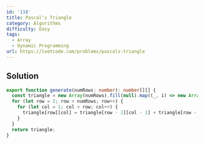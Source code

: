 ```yaml
---
id: '118'
title: Pascal's Triangle
category: Algorithms
difficulty: Easy
tags:
  - Array
  - Dynamic Programming
url: https://leetcode.com/problems/pascals-triangle
---
```


## Solution

```typescript filename="solution.ts" copy
export function generate(numRows: number): number[][] {
  const triangle = new Array(numRows).fill(null).map((_, i) => new Array(i + 1).fill(1));
  for (let row = 2; row < numRows; row++) {
    for (let col = 1; col < row; col++) {
      triangle[row][col] = triangle[row - 1][col - 1] + triangle[row - 1][col];
    }
  }
  return triangle;
}
```
